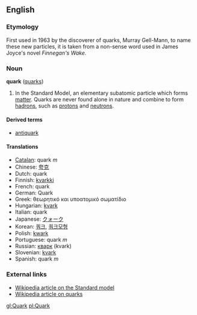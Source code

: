==English==
===Etymology===
First used in 1963 by the discoverer of quarks, Murray Gell-Mann, to name these new particles, it is taken from a non-sense word used in James Joyce's novel ''Finnegan's Wake''.

===Noun===
'''quark''' ([[quarks]])

#In the Standard Model, an elementary subatomic particle which forms [[matter]].  Quarks are never found alone in nature and combine to form [[hadron]]s, such as [[proton]]s and [[neutron]]s.

====Derived terms====
*[[antiquark]]

====Translations====
*[[Catalan]]: quark ''m''
*Chinese: [[夸克]]
*Dutch: quark
*Finnish: [[kvarkki]]
*French: quark
*German: Quark
*Greek: θεωρητικό και υποατομικό σωματίδιο<!-- please check this -->
*Hungarian: [[kvark]]
*Italian: quark
*Japanese: [[クォーク]]
*Korean: [[쿼크]], [[쿼크모형]]
*Polish: [[kwark]]
*Portuguese: quark ''m''
*Russian: [[кварк]] (kvark)<!-- masculine? -->
*Slovenian: [[kvark]]
*Spanish: quark ''m''

===External links===
*[[w:Standard Model|Wikipedia article on the Standard model]]
*[[w:Quark|Wikipedia article on quarks]]

[[gl:Quark]]
[[pl:Quark]]